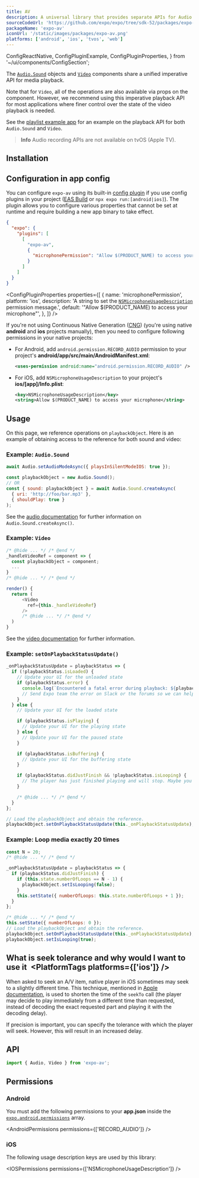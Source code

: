 ```yaml
---
title: AV
description: A universal library that provides separate APIs for Audio and Video playback.
sourceCodeUrl: 'https://github.com/expo/expo/tree/sdk-52/packages/expo-av'
packageName: 'expo-av'
iconUrl: '/static/images/packages/expo-av.png'
platforms: ['android', 'ios', 'tvos', 'web']
---
```


  ConfigReactNative,
  ConfigPluginExample,
  ConfigPluginProperties,
} from '~/ui/components/ConfigSection';

The [`Audio.Sound`](audio.mdx) objects and [`Video`](video-av.mdx) components share a unified imperative API for media playback.

Note that for `Video`, all of the operations are also available via props on the component. However, we recommend using this imperative playback API for most applications where finer control over the state of the video playback is needed.

See the [playlist example app](https://github.com/expo/playlist-example) for an example on the playback API for both `Audio.Sound` and `Video`.

> **Info** Audio recording APIs are not available on tvOS (Apple TV).

## Installation

<APIInstallSection />

## Configuration in app config

You can configure `expo-av` using its built-in [config plugin](/config-plugins/introduction/) if you use config plugins in your project ([EAS Build](/build/introduction) or `npx expo run:[android|ios]`). The plugin allows you to configure various properties that cannot be set at runtime and require building a new app binary to take effect.

<ConfigPluginExample>

```json app.json
{
  "expo": {
    "plugins": [
      [
        "expo-av",
        {
          "microphonePermission": "Allow $(PRODUCT_NAME) to access your microphone."
        }
      ]
    ]
  }
}
```

</ConfigPluginExample>

<ConfigPluginProperties
  properties={[
    {
      name: 'microphonePermission',
      platform: 'ios',
      description:
        'A string to set the [`NSMicrophoneUsageDescription`](#permission-nsmicrophoneusagedescription) permission message.',
      default: '"Allow $(PRODUCT_NAME) to access your microphone"',
    },
  ]}
/>

<ConfigReactNative>

If you're not using Continuous Native Generation ([CNG](/workflow/continuous-native-generation/)) (you're using native **android** and **ios** projects manually), then you need to configure following permissions in your native projects:

- For Android, add `android.permission.RECORD_AUDIO` permission to your project's **android/app/src/main/AndroidManifest.xml**:

  ```xml
  <uses-permission android:name="android.permission.RECORD_AUDIO" />
  ```

- For iOS, add `NSMicrophoneUsageDescription` to your project's **ios/[app]/Info.plist**:

  ```xml
  <key>NSMicrophoneUsageDescription</key>
  <string>Allow $(PRODUCT_NAME) to access your microphone</string>
  ```

</ConfigReactNative>

## Usage

On this page, we reference operations on `playbackObject`. Here is an example of obtaining access to the reference for both sound and video:

### Example: `Audio.Sound`

```js
await Audio.setAudioModeAsync({ playsInSilentModeIOS: true });

const playbackObject = new Audio.Sound();
// OR
const { sound: playbackObject } = await Audio.Sound.createAsync(
  { uri: 'http://foo/bar.mp3' },
  { shouldPlay: true }
);
```

See the [audio documentation](audio-av.mdx) for further information on `Audio.Sound.createAsync()`.

### Example: `Video`

```js
/* @hide ... */ /* @end */
_handleVideoRef = component => {
  const playbackObject = component;
  ...
}
/* @hide ... */ /* @end */

render() {
  return (
      <Video
        ref={this._handleVideoRef}
      />
      /* @hide ... */ /* @end */
  )
}
```

See the [video documentation](video-av.mdx) for further information.

### Example: `setOnPlaybackStatusUpdate()`

```js
_onPlaybackStatusUpdate = playbackStatus => {
  if (!playbackStatus.isLoaded) {
    // Update your UI for the unloaded state
    if (playbackStatus.error) {
      console.log(`Encountered a fatal error during playback: ${playbackStatus.error}`);
      // Send Expo team the error on Slack or the forums so we can help you debug!
    }
  } else {
    // Update your UI for the loaded state

    if (playbackStatus.isPlaying) {
      // Update your UI for the playing state
    } else {
      // Update your UI for the paused state
    }

    if (playbackStatus.isBuffering) {
      // Update your UI for the buffering state
    }

    if (playbackStatus.didJustFinish && !playbackStatus.isLooping) {
      // The player has just finished playing and will stop. Maybe you want to play something else?
    }

    /* @hide ... */ /* @end */
  }
};

// Load the playbackObject and obtain the reference.
playbackObject.setOnPlaybackStatusUpdate(this._onPlaybackStatusUpdate);
```

### Example: Loop media exactly 20 times

```js
const N = 20;
/* @hide ... */ /* @end */

_onPlaybackStatusUpdate = playbackStatus => {
  if (playbackStatus.didJustFinish) {
    if (this.state.numberOfLoops == N - 1) {
      playbackObject.setIsLooping(false);
    }
    this.setState({ numberOfLoops: this.state.numberOfLoops + 1 });
  }
};

/* @hide ... */ /* @end */
this.setState({ numberOfLoops: 0 });
// Load the playbackObject and obtain the reference.
playbackObject.setOnPlaybackStatusUpdate(this._onPlaybackStatusUpdate);
playbackObject.setIsLooping(true);
```

## What is seek tolerance and why would I want to use it&ensp;<PlatformTags platforms={['ios']} />

When asked to seek an A/V item, native player in iOS sometimes may seek to a slightly different time. This technique, mentioned in [Apple documentation](https://developer.apple.com/documentation/avfoundation/avplayer/1387741-seek#discussion), is used to shorten the time of the `seekTo` call (the player may decide to play immediately from a different time than requested, instead of decoding the exact requested part and playing it with the decoding delay).

If precision is important, you can specify the tolerance with which the player will seek. However, this will result in an increased delay.

## API

```js
import { Audio, Video } from 'expo-av';
```

<APISection packageName="expo-av" apiName="AV" />

## Permissions

### Android

You must add the following permissions to your **app.json** inside the [`expo.android.permissions`](../config/app/#permissions) array.

<AndroidPermissions permissions={['RECORD_AUDIO']} />

### iOS

The following usage description keys are used by this library:

<IOSPermissions permissions={['NSMicrophoneUsageDescription']} />
